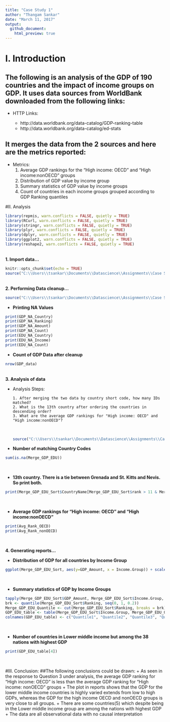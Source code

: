 ---
title: "Case Study 1"
author: "Thangam Sankar"
date: "March 11, 2017"
output:
  github_document:
    html_preview: true
---
# I. Introduction
## The following is an analysis of the GDP of 190 countries and the impact of income groups on GDP. It uses data sources from WorldBank downloaded from the following links:
* HTTP Links:

    + http://data.worldbank.org/data-catalog/GDP-ranking-table
    + http://data.worldbank.org/data-catalog/ed-stats

## It merges the data from the 2 sources and here are the metrics reported:
* Metrics:
    1. Average GDP rankings for the "High income: OECD" and "High income:nonOECD" groups
    2. Distribution of GDP value by income group
    3. Summary statistics of GDP value by income groups
    4. Count of countries in each income groups grouped according to GDP Ranking quantiles
<br>

#II. Analysis
```{r echo=FALSE}
library(repmis, warn.conflicts = FALSE, quietly = TRUE)
library(RCurl, warn.conflicts = FALSE, quietly = TRUE)
library(stringr, warn.conflicts = FALSE, quietly = TRUE)
library(plyr, warn.conflicts = FALSE, quietly = TRUE)
library(dplyr, warn.conflicts = FALSE, quietly = TRUE)
library(ggplot2, warn.conflicts = FALSE, quietly = TRUE)
library(reshape2, warn.conflicts = FALSE, quietly = TRUE)
```
<br>
**1. Import data...**   

```{r echo=FALSE}
knitr::opts_chunk$set(echo = TRUE)
source("C:\\Users\\tsankar\\Documents\\Datascience\\Assignments\\Case Study 1\\Data Import.R", local = TRUE, echo = FALSE)
```
<br>
**2. Performing Data cleanup...**  
```{r echo=FALSE}
source("C:\\Users\\tsankar\\Documents\\Datascience\\Assignments\\Case Study 1\\Data Cleanup.R", local = TRUE, echo = FALSE)
```
+ **Printing NA Values**  
```{r echo = TRUE}
print(GDP_NA_Country)
print(GDP_NA_Ranking)
print(GDP_NA_Amount)
print(GDP_NA_Count)
print(EDU_NA_Country)
print(EDU_NA_Income)
print(EDU_NA_Count)
```
  
     
+ **Count of GDP Data after cleanup**  
```{r echo = TRUE}
nrow(GDP_data)
```
<br>
**3. Analysis of data**

* Analysis Steps:

      1. After merging the two data by country short code, how many IDs matched?
      2. What is the 13th country after ordering the countries in descending order?
      3. What are the average GDP rankings for "High income: OECD" and "High income:nonOECD"?  
<br>
```{r echo=FALSE}
source("C:\\Users\\tsankar\\Documents\\Datascience\\Assignments\\Case Study 1\\Data Analysis.R", local = TRUE, echo = FALSE)
```


+ **Number of matching Country Codes**
```{r echo= TRUE}
sum(is.na(Merge_GDP_EDU))
```
<br>

+ **13th country. There is a tie between Grenada and St. Kitts and Nevis. So print both.**
```{r echo= TRUE}
print(Merge_GDP_EDU_Sort$CountryName[Merge_GDP_EDU_Sort$rank > 11 & Merge_GDP_EDU_Sort$rank < 13])
```
<br>

+ **Average GDP rankings for "High income: OECD" and "High income:nonOECD"**
```{r echo=TRUE}
print(Avg_Rank_OECD)
print(Avg_Rank_nonOECD)
```

<br>

**4. Generating reports...**

+ **Distribution of GDP for all countries by Income Group**  

```{r echo=FALSE}
ggplot(Merge_GDP_EDU_Sort, aes(y=GDP_Amount, x = Income.Group)) + scale_y_log10()+ geom_point(pch = 21, size = 6, fill = I("chocolate4"))
```
<br>

+ **Summary statistics of GDP by Income Groups**

```{r echo=FALSE}  
tapply(Merge_GDP_EDU_Sort$GDP_Amount, Merge_GDP_EDU_Sort$Income.Group, summary)
brk <- quantile(Merge_GDP_EDU_Sort$Ranking, seq(0, 1, 0.2))
Merge_GDP_EDU_Quantile <- cut(Merge_GDP_EDU_Sort$Ranking, breaks = brk)
GDP_EDU_table <- table(Merge_GDP_EDU_Sort$Income.Group, Merge_GDP_EDU_Quantile)
colnames(GDP_EDU_table) <- c("Quantile1", "Quantile2", "Quantile3", "Quantile4", "Quantile5")
```
<br>

+ **Number of countries in Lower middle income but among the 38 nations with highest GDP** 
```{r echo=TRUE}
print(GDP_EDU_table[4])
```
<br>

#III. Conclusion:
##The following conclusions could be drawn:
+ As seen in the response to Question 3 under analysis, the average GDP ranking for "High income: OECD" is less than the average GDP ranking for "High income: nonOECD" groups
+ The plot in reports shows that the GDP for the lower middle income countries is highly varied extends from low to high GDPs, whereas the GDP for the high income OECD and nonOECD groups is very close to all groups.
+ There are some countries(5) which despite being in the Lower middle income group are among the nations with highest GDP
+ The data are all observational data with no causal interpretation

